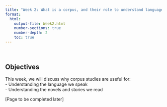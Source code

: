 ```yaml
---
title: "Week 2: What is a corpus, and their role to understand language and literature"
format: 
  html:
    output-file: Week2.html
    number-sections: true
    number-depth: 2
    toc: true
---
```


```{=html}
<style>
hr.rounded {
  border-top: 1px solid #E5E4E2;
  border-radius: 5px;
}
</style>
```

<br>

::: {.callout-warning icon="false"}
## Objectives

This week, we will discuss why corpus studies are useful for:<br> - Understanding the language we speak<br> - Understanding the novels and stories we read
:::

\[Page to be completed later\]
